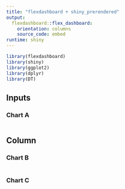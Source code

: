 ```yaml
---
title: "flexdashboard + shiny_prerendered"
output: 
  flexdashboard::flex_dashboard:
    orientation: columns
    source_code: embed
runtime: shiny
---
```


```r
library(flexdashboard)
library(shiny)
library(ggplot2)
library(dplyr)
library(DT)
```

Inputs {.sidebar}
-----------------------------------------------------------------------

### Chart A

```r

```

Column {.tabset}
-----------------------------------------------------------------------

### Chart B

```r

```

### Chart C

```r

```

